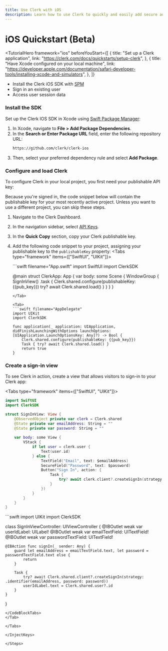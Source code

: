 ```yaml
---
title: Use Clerk with iOS
description: Learn how to use Clerk to quickly and easily add secure authentication and user management to your iOS application.
---
```


# iOS Quickstart (Beta)

<TutorialHero
  framework="ios"
  beforeYouStart={[
    {
      title: "Set up a Clerk application",
      link: "https://clerk.com/docs/quickstarts/setup-clerk",
    },
    {
      title: "Have Xcode configured on your local machine",
      link: "https://developer.apple.com/documentation/safari-developer-tools/installing-xcode-and-simulators",
    },
  ]}
>

- Install the Clerk iOS SDK with [SPM](https://www.swift.org/documentation/package-manager/)
- Sign in an existing user
- Access user session data

</TutorialHero>

<Steps>

### Install the SDK

Set up the Clerk IOS SDK in Xcode using [Swift Package Manager](https://developer.apple.com/documentation/xcode/adding-package-dependencies-to-your-app):

1. In Xcode, navigate to **File > Add Package Dependencies**.
1. In the **Search or Enter Package URL** field, enter the following repository URL:
    ```txt filename="IOS SDK Repo URL"
    https://github.com/clerk/clerk-ios
    ```
1. Then, select your preferred dependency rule and select **Add Package**.

### Configure and load Clerk

To configure Clerk in your local project, you first need your publishable API key:

<SignedIn>

<Callout type="info">
  Because you're signed in, the code snippet below will contain the publishable key for your most recently active project. Unless you want to use a different project, you can skip these steps.
</Callout>

</SignedIn>

1. Navigate to the Clerk Dashboard.
2. In the navigation sidebar, select [API Keys](https://dashboard.clerk.com/last-active?path=api-keys).
3. In the **Quick Copy** section, copy your Clerk publishable key.
4. Add the following code snippet to your project, assigning your publishable key to the `publishableKey` property:
    <InjectKeys>
    <Tabs type="framework" items={["SwiftUI", "UIKit"]}>

    <Tab>
    ```swift filename="App.swift"
    import SwiftUI
    import ClerkSDK

    @main
    struct ClerkApp: App {
        var body: some Scene {
            WindowGroup {
                SignInView()
                    .task {
                        Clerk.shared.configure(publishableKey: {{pub_key}})
                        try? await Clerk.shared.load()
                    }
            }
        }
    }
    ```
    </Tab>

    <Tab>
    ```swift filename="AppDelegate"
    import UIKit
    import ClerkSDK

    func application(_ application: UIApplication, didFinishLaunchingWithOptions launchOptions: [UIApplication.LaunchOptionsKey: Any]?) -> Bool {
        Clerk.shared.configure(publishableKey: {{pub_key}})
        Task { try? await Clerk.shared.load() }
        return true
    }
    ```
    </Tab>
    </Tabs>
    </InjectKeys>

### Create a sign-in view

To see Clerk in action, create a view that allows visitors to sign-in to your Clerk app:

<InjectKeys>

<Tabs type="framework" items={["SwiftUI", "UIKit"]}>

<Tab>
<CodeBlockTabs options={["SignInView.swift"]}>

```swift filename="SignInView.swift"
import SwiftUI
import ClerkSDK

struct SignInView: View {
    @ObservedObject private var clerk = Clerk.shared
    @State private var emailAddress: String = ""
    @State private var password: String = ""
    
    var body: some View {
        VStack {
            if let user = clerk.user {
                Text(user.id)
            } else {
                TextField("Email", text: $emailAddress)
                SecureField("Password", text: $password)
                Button("Sign In", action: {
                    Task {
                        try? await clerk.client?.createSignIn(strategy: .identifier(emailAddress, password: password))
                    }
                })
            }
        }
    }
}
```

</CodeBlockTabs>
</Tab>

<Tab>
<CodeBlockTabs options={["SignInViewController.swift"]}>
```swift
import UIKit
import ClerkSDK

class SignInViewController: UIViewController {
    @IBOutlet weak var userIdLabel: UILabel!
    @IBOutlet weak var emailTextField: UITextField!
    @IBOutlet weak var passwordTextField: UITextField!
        
    @IBAction func signIn(_ sender: Any) {
        guard let emailAddress = emailTextField.text, let password = passwordTextField.text else {
            return
        }
        
        Task {
            try? await Clerk.shared.client?.createSignIn(strategy: .identifier(emailAddress, password: password))
            userIdLabel.text = Clerk.shared.user?.id
        }
    }
}
```
</CodeBlockTabs>
</Tab>

</Tabs>

</InjectKeys>

</Steps>



